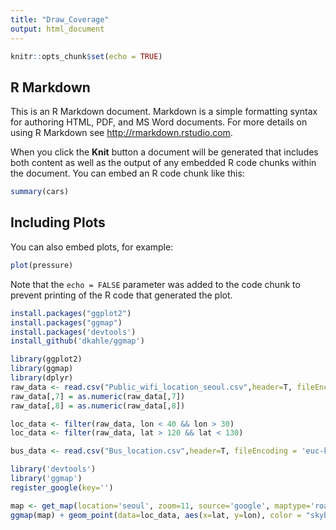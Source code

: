 ```yaml
---
title: "Draw_Coverage"
output: html_document
---
```


```r
knitr::opts_chunk$set(echo = TRUE)
```

## R Markdown

This is an R Markdown document. Markdown is a simple formatting syntax for authoring HTML, PDF, and MS Word documents. For more details on using R Markdown see <http://rmarkdown.rstudio.com>.

When you click the **Knit** button a document will be generated that includes both content as well as the output of any embedded R code chunks within the document. You can embed an R code chunk like this:

```r
summary(cars)
```

## Including Plots

You can also embed plots, for example:

```r
plot(pressure)
```

Note that the `echo = FALSE` parameter was added to the code chunk to prevent printing of the R code that generated the plot.


```r
install.packages("ggplot2")
install.packages("ggmap")
install.packages('devtools')
install_github('dkahle/ggmap')
```

```r
library(ggplot2)
library(ggmap)
library(dplyr)
raw_data <- read.csv("Public_wifi_location_seoul.csv",header=T, fileEncoding = 'euc-kr',encoding = 'utf-8') 
raw_data[,7] = as.numeric(raw_data[,7])
raw_data[,8] = as.numeric(raw_data[,8])

loc_data <- filter(raw_data, lon < 40 && lon > 30)
loc_data <- filter(raw_data, lat > 120 && lat < 130)

bus_data <- read.csv("Bus_location.csv",header=T, fileEncoding = 'euc-kr',encoding = 'utf-8') 

```

```r
library('devtools')
library('ggmap')
register_google(key='')

```

```r
map <- get_map(location='seoul', zoom=11, source='google', maptype='roadmap')
ggmap(map) + geom_point(data=loc_data, aes(x=lat, y=lon), color = "skyblue", alpha = 0.05, size=0.5) + geom_point(data=bus_data, aes(x=x, y=y), color = "red", alpha = 0.05, size=0.5)
```

